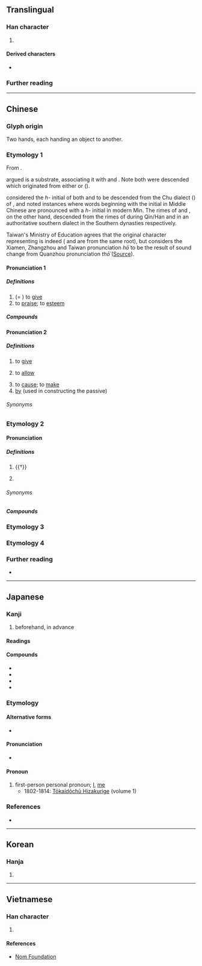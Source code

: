 {{also|豫|矛|𠄔}}
{{character info/new}}
==Translingual==

===Han character===
{{Han char|rn=6|rad=亅|as=03|sn=4|four=17202|canj=NINN|ids=⿱龴𠄐}}

# {{mul-shuowen radical-def|127}}

====Derived characters====
* {{l|mul|[[伃]], [[𠰄]], [[㘧]], [[妤]], [[㜿]], [[𢎻]], [[𭛞]], [[忬]], [[抒]], [[汿]], [[𤝉]], [[䦽]], [[杼]], [[沀]], [[㶦]], [[𤤂]], [[𨑦]], [[㐨]], [[𤰩]], [[𥄛]], [[䂛]], [[𥝱]], [[紓]]([[纾]]), [[𦍗]], [[𧠐]], [[𧦃]], [[𧺥]], [[𨋋]], [[野]], [[𨱢]], [[𨥤]], [[舒]], [[魣]]([[𮬛]]), [[𪐧]], [[𮓪]], [[𭌗]], [[𪜝]], [[預]]([[预]]), [[𣖦]], [[𩿎]], [[豫]], [[㮊]], [[序]], [[芧]], [[𤵈]], [[𥩧]], [[𬯺]], [[𣏗]], [[𡍳]], [[㙒]], [[𡆹]]}}

===Further reading===
{{kangxi-ws|亅部/三畫}}
{{Han ref|kx=0085.160|dkj=00231|dj=0174.060|hdz=10052.020|uh=4E88}}

----

==Chinese==

===Glyph origin===
{{Han etym}}

Two hands, each handing an object to another.

===Etymology 1===
From {{inh|zh|sit-pro|*g-la}}.

{{zh-ref|Zhao (1990)}} argued {{cog|nan|予|tr=hō͘||to give; to allow; by}} is a {{der|zh|qfa-tak}} substrate, associating it with {{cog|za|hawj||to give; to allow}} and {{cog|pcc|haec||to give; to allow}}. Note both were descended {{cog|tai-pro|*haɰᶜ||to give}} which originated from either {{der|th|ltc|-}} {{ltc-l|許|to allow}} or {{der|tai-pro|och|-}} {{och-l|與|id=2|to give}} ({{zh-ref|Zheng (2008)}}). 

{{zh-ref|Zheng (2008)}} considered the ''h-'' initial of both {{cog|nan|予|tr=hō͘||to give; to allow; by}} and {{cog|za|hawj||}} to be descended from the Chu dialect ({{lang|zh|楚方言}}) of {{der|tai-pro|och|-}} {{och-l|與|id=2|to give}}, and noted instances where words beginning with the {{zh-l|*以|}} initial in Middle Chinese are pronounced with a ''h-'' initial in modern Min. The rimes of {{cog|nan|予|tr=hō͘}} and {{cog|za|hawj||}}, on the other hand, descended from the rimes of {{zh-l|*與}} during Qin/Han and in an authoritative southern dialect in the Southern dynasties respectively.

Taiwan's Ministry of Education agrees that the original character representing {{cog|nan|予|tr=hō͘||to give; to allow; by}} is indeed {{lang|zh|予}} ({{zh-l|*與|to give}} and {{zh-l|*予|to give}} are from the same root), but considers the Xiamen, Zhangzhou and Taiwan pronunciation ''hō͘'' to be the result of sound change from Quanzhou pronunciation ''thō͘'' ([https://twblg.dict.edu.tw/holodict_new/iongji/pdf/annesia327pdf.pdf Source]).

====Pronunciation 1====
{{zh-forms}}
{{zh-pron
|m=yǔ
|c=jyu5
|h=pfs=yì
|mn=xm:ú/qz:ír/zz:í
|mn_note=literary reading
|mn-t=e2
|mc=2
|oc=2,2
|ma=
|cat=v
}}

=====Definitions=====
{{zh-hanzi}}

# (= {{zh-l|*與}}) to [[give]]
# to [[praise]]; to [[esteem]]

=====Compounds=====
{{zh-der|予假|予人口實|予以|准予|予告|不予置評|寄予|施予|授予|生殺予奪|閔予小子|贈予|賜予|給予|賦予|予市}}

====Pronunciation 2====
{{zh-forms|alt=互,乎,與,給,呼,後,候,𢗝,厚,被-“by”,讓-“to allow; to cause”,使-“to cause”,俾-“to cause”,度-Quanzhou}}
{{zh-pron
|mn=xm,zz,tp,kh,tn,tc,hc,sx,yl,km,mg,sg:hō͘/qz:thō͘/lk:hǒ͘
|mn_note=vernacular reading
|cat=v,prep
}}

=====Definitions=====
{{zh-hanzi}} {{tlb|zh|Hokkien}}

# to [[give]]
#: {{zh-x|伊 予 我 五 箍。|He '''gave''' me five dollars.|MN}}
# to [[allow]]
#: {{zh-x|予 伊 去！|Let it go!|MN}}
# to [[cause]]; to [[make]]
# [[by]] (used in constructing the passive)
#: {{zh-x|伊 予 人 拍。|He was beaten up ('''by''' someone).|MN}}

======Synonyms======
{{zh-dial|給}}
{{zh-dial|被}}

===Etymology 2===
{{zh-forms}}

====Pronunciation====
{{zh-pron
|m=yú
|c=jyu4
|mn=xm:û/qz:îr/zz:î
|mc=1
|oc=1,1
|ma=
|cat=pron,pn
}}

=====Definitions=====
{{zh-hanzi}}

# {{†}} {{zh-alt-form|余|I, me}}
#: {{zh-x|予 畏 上帝，不 敢 不 正。|As '''I''' fear the Heaven, I dare not but punish him.|CL|ref=Shangshu}}
#: {{zh-x|夫子 矢 之 曰：「予 所 否{pǐ} 者，天 厭 之！天 厭 之！」|On which the Master swore, saying, "Wherein '''I''' have done improperly, may Heaven reject me! May Heaven reject me!"|ref=Analects}}
# {{surname|zh}}

======Synonyms======
{{zh-dial|我}}

=====Compounds=====
{{zh-der|予小子|予取予求|予一人|人莫予毒|莫予毒也}}

===Etymology 3===
{{zh-see|豫|ssv}}

===Etymology 4===
{{zh-see|預|ss}}

===Further reading===
* {{thcwd|573}}

----

==Japanese==
{{ja-kanji forms|予|豫}}

===Kanji===
{{ja-kanji|grade=3|rs=亅03|kyu=豫}}

# beforehand, in advance

====Readings====
{{ja-readings
|goon=よ, しょ<しよ, じょ<ぢよ
|kanon=よ, しょ<しよ, ちょ<ちよ
|on=<!--しゃ-->
|kun=あらかじ-め, あた-える<あた-へる, かね-て
}}

====Compounds====
* {{ja-r|予%報|よ%ほう}}
* {{ja-r|予%約|よ%やく|reservation, appointment}}
* {{ja-r|予%定|よ%てい|[[schedule]]}}
* {{ja-r|予%感|よ%かん}}

===Etymology===

====Alternative forms====
* {{l|ja|余}}

====Pronunciation====
* {{IPA|ja|[jo]}}

====Pronoun====
{{ja-pos|pronoun|よ|kyu=豫}}

# first-person personal pronoun; [[I]], [[me]]
#* 1802-1814: [[w:Tōkaidōchū Hizakurige|Tōkaidōchū Hizakurige]] (volume 1)
#*: {{usex|ja|'''予'''此街道に毫をはせて膝栗毛の書を著す。}}

===References===
* {{cite-book
|last=Asō
|first=Isoji
|title=Nihon Koten Bungaku Taikei 62: [[w:Tōkaidōchū Hizakurige|Tōkaidōchū Hizakurige]]
|publisher=[[w:Iwanami Shoten Publishing|Iwanami Shoten]]
|date=1958
|location=[[w:Tōkyō|Tōkyō]]
|lang=ja
|isbn=4-0006-0062-1
}}

----

==Korean==

===Hanja===
{{ko-hanja|여}}

# {{rfdef|ko|sort=亅03}}

----

==Vietnamese==

===Han character===
{{vi-readings|reading=[[nhừ]], [[dư]]|rs=亅03}}

# {{rfdef|vi|sort=亅03}}

====References====
* [http://nomfoundation.org/common/nom_details.php?codepoint=4e88 Nom Foundation]

{{cln|vi|Han tu}}